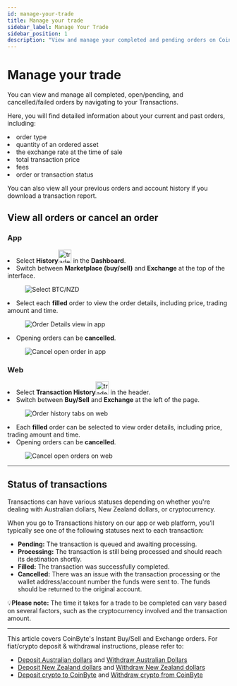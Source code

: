 ```yaml
---
id: manage-your-trade
title: Manage your trade
sidebar_label: Manage Your Trade
sidebar_position: 1
description: "View and manage your completed and pending orders on CoinByte using the app or web platform."
---
```



# Manage your trade

You can view and manage all completed, open/pending, and cancelled/failed orders by navigating to your Transactions.

Here, you will find detailed information about your current and past orders, including:

<TickList>
<li>order type</li>
<li>quantity of an ordered asset</li>
<li>the exchange rate at the time of sale</li>
<li>total transaction price</li>
<li>fees</li>
<li>order or transaction status</li>
</TickList>

You can also view all your previous orders and account history if you download a transaction report.

## View all orders or cancel an order

<Tabs>
<TabItem value="Mobile App" label="App">
<div style={{ marginTop: '2.5rem' }}></div>

### **App**

<div style={{ marginBottom: '1.5rem' }}></div>

<RoundStepList>
<li>Select <strong>History</strong><img src={useBaseUrl('/img/general/trade-history-app.png')} alt="trade history app" width="30" /> in the <strong>Dashboard</strong>.</li>
<li>Switch between <strong>Marketplace (buy/sell)</strong> and <strong>Exchange</strong> at the top of the interface.</li>

<figure style={{ textAlign: 'center' }}>
   <img src={useBaseUrl('/img/tradinig/faq/1.png')} alt="Select BTC/NZD" style={{ width: 300 }} />
</figure>

<li>Select each <strong>filled</strong> order to view the order details, including price, trading amount and time.</li>

<figure style={{ textAlign: 'center' }}>
  <img src={useBaseUrl('/img/tradinig/faq/2.png')} alt="Order Details view in app" style={{ width: 300 }} />
</figure>

<li>Opening orders can be <strong>cancelled</strong>.</li>

<figure style={{ textAlign: 'center' }}>
  <img src={useBaseUrl('/img/tradinig/faq/3.png')} alt="Cancel open order in app" style={{ width: 300 }} />
</figure>
</RoundStepList>

</TabItem>

<TabItem value="Web Platform" label="Web">
<div style={{ marginTop: '2.5rem' }}></div>

### **Web**

<div style={{ marginBottom: '1.5rem' }}></div>

<RoundStepList>
<li>Select <strong>Transaction History</strong><img src={useBaseUrl('/img/general/trade-history-web.png')} alt="trade history web" width="30" />  in the header.</li>
<li>Switch between <strong>Buy/Sell</strong> and <strong>Exchange</strong> at the left of the page.</li>

<figure style={{ textAlign: 'center' }}>
  <img src={useBaseUrl('/img/tradinig/faq/4.png')} alt="Order history tabs on web" style={{ width: 500 }} />
</figure>

<li>Each <strong>filled</strong> order can be selected to view order details, including price, trading amount and time.</li>
<li>Opening orders can be <strong>cancelled</strong>.</li>

<figure style={{ textAlign: 'center' }}>
 <img src={useBaseUrl('/img/tradinig/faq/5.png')} alt="Cancel open orders on web" style={{ width: 500 }} />
</figure>
</RoundStepList>

</TabItem>
</Tabs>

---

## Status of transactions

Transactions can have various statuses depending on whether you're dealing with Australian dollars, New Zealand dollars, or cryptocurrency.

When you go to Transactions history on our app or web platform, you’ll typically see one of the following statuses next to each transaction:

- <strong>Pending:</strong> The transaction is queued and awaiting processing.
- <strong>Processing:</strong> The transaction is still being processed and should reach its destination shortly.
- <strong>Filled:</strong> The transaction was successfully completed.
- <strong>Cancelled:</strong> There was an issue with the transaction processing or the wallet address/account number the funds were sent to. The funds should be returned to the original account.

<InfoBox>
💡<strong>Please note:</strong> The time it takes for a trade to be completed can vary based on several factors, such as the cryptocurrency involved and the transaction amount.
</InfoBox>

---

This article covers CoinByte's Instant Buy/Sell and Exchange orders. For fiat/crypto deposit & withdrawal instructions, please refer to:

<ul>
<li><a href="/docs/deposits-withdrawals/deposit-fiat-asset/fiat/deposit-australian-dollars">Deposit Australian dollars</a> and <a href="/docs/deposits-withdrawals/withdraw-fiat-asset/withdraw-australian-dollars">Withdraw Australian Dollars</a></li>
<li><a href="/docs/deposits-withdrawals/deposit-fiat-asset/fiat/deposit-new-zealand-dollars">Deposit New Zealand dollars</a> and <a href="/docs/deposits-withdrawals/withdraw-fiat-asset/withdraw-new-zealand-dollars">Withdraw New Zealand dollars</a></li>
<li><a href="/docs/deposits-withdrawals/deposit-crypto/deposit-crypto">Deposit crypto to CoinByte</a> and <a href="/docs/deposits-withdrawals/withdraw-crypto/withdraw-crypto-from-coinbyte">Withdraw crypto from CoinByte</a></li>
</ul>

<RelatedArticles category="trading" />
